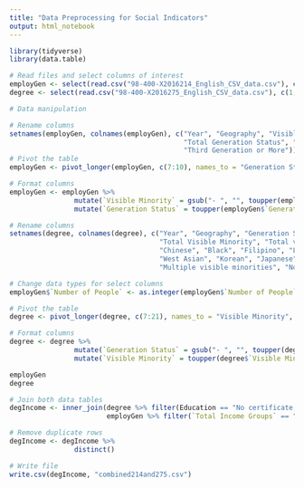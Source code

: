 ```yaml
---
title: "Data Preprocessing for Social Indicators"
output: html_notebook
---
```


```r
library(tidyverse)
library(data.table)
```

```r
# Read files and select columns of interest
employGen <- select(read.csv("98-400-X2016214_English_CSV_data.csv"), c(1, 4, 8, 11, 14, 17, 20:23))
degree <- select(read.csv("98-400-X2016275_English_CSV_data.csv"), c(1, 4, 8, 11, 14, 17, 20:34))
```

```r
# Data manipulation

# Rename columns
setnames(employGen, colnames(employGen), c("Year", "Geography", "Visible Minority", "Age", "Sex", "Total Income Groups", 
                                           "Total Generation Status", "First Generation", "Second Generation",
                                           "Third Generation or More"))
# Pivot the table
employGen <- pivot_longer(employGen, c(7:10), names_to = "Generation Status", values_to = "Number of People")

# Format columns
employGen <- employGen %>%
                mutate(`Visible Minority` = gsub("- ", "", toupper(employGen$`Visible Minority`)) %>%
                mutate(`Generation Status` = toupper(employGen$`Generation Status`)

# Rename columns
setnames(degree, colnames(degree), c("Year", "Geography", "Generation Status", "Age", "Sex", "Education", 
                                     "Total Visible Minority", "Total visible minority population", "South Asian", 
                                     "Chinese", "Black", "Filipino", "Latin American", "Arab", "Southeast Asian", 
                                     "West Asian", "Korean", "Japanese", "Visible minority, n.i.e.", 
                                     "Multiple visible minorities", "Not a visible minority"))

# Change data types for select columns
employGen$`Number of People` <- as.integer(employGen$`Number of People`)

# Pivot the table
degree <- pivot_longer(degree, c(7:21), names_to = "Visible Minority", values_to = "Number of People 2")

# Format columns
degree <- degree %>%
                mutate(`Generation Status` = gsub("- ", "", toupper(degree$`Generation Status`)) %>%
                mutate(`Visible Minority` = toupper(degree$`Visible Minority`)

employGen
degree
```
```r
# Join both data tables
degIncome <- inner_join(degree %>% filter(Education == "No certificate, diploma or degree"),
                        employGen %>% filter(`Total Income Groups` == "Median total income ($)")))

# Remove duplicate rows
degIncome <- degIncome %>%
                distinct()

# Write file
write.csv(degIncome, "combined214and275.csv")
```

